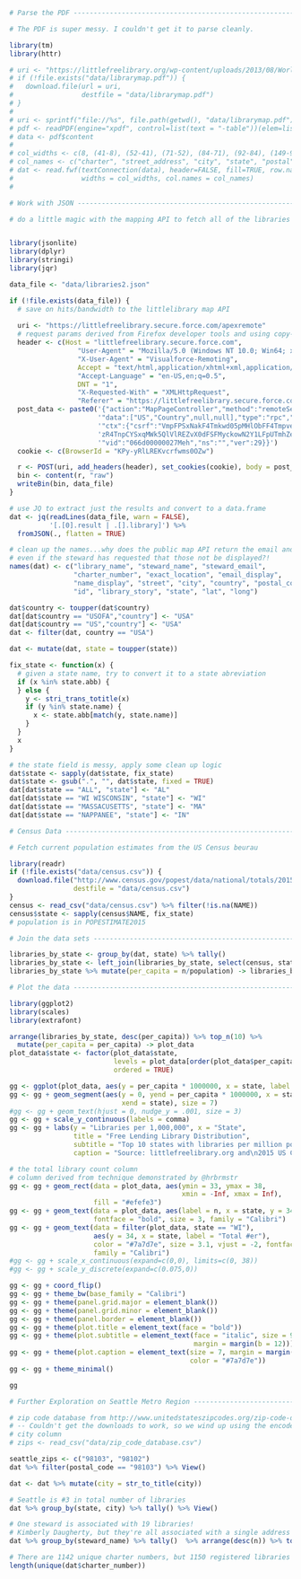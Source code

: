 
```{r }
# Parse the PDF -----------------------------------------------------------

# The PDF is super messy. I couldn't get it to parse cleanly.

library(tm)
library(httr)

# uri <- "https://littlefreelibrary.org/wp-content/uploads/2013/08/World-Map-Appendix-Update-10.1.15.pdf", 
# if (!file.exists("data/librarymap.pdf")) {
#   download.file(url = uri, 
#                 destfile = "data/librarymap.pdf")
# }
# 
# uri <- sprintf("file://%s", file.path(getwd(), "data/librarymap.pdf"))
# pdf <- readPDF(engine="xpdf", control=list(text = "-table"))(elem=list(uri = uri), language="en")
# data <- pdf$content
# 
# col_widths <- c(8, (41-8), (52-41), (71-52), (84-71), (92-84), (149-92), (158-149), (167-158))
# col_names <- c("charter", "street_address", "city", "state", "postal", "library", "story", "lat", "long")
# dat <- read.fwf(textConnection(data), header=FALSE, fill=TRUE, row.names = NULL, 
#                 widths = col_widths, col.names = col_names)
# 

# Work with JSON ----------------------------------------------------------

# do a little magic with the mapping API to fetch all of the libraries in the US


library(jsonlite)
library(dplyr)
library(stringi)
library(jqr)

data_file <- "data/libraries2.json"

if (!file.exists(data_file)) {
  # save on hits/bandwidth to the littlelibrary map API
  
  uri <- "https://littlefreelibrary.secure.force.com/apexremote"
  # request params derived from Firefox developer tools and using copy-as-cURL
  header <- c(Host = "littlefreelibrary.secure.force.com", 
                 "User-Agent" = "Mozilla/5.0 (Windows NT 10.0; Win64; x64; rv:47.0) Gecko/20100101 Firefox/47.0",
                 "X-User-Agent" = "Visualforce-Remoting",
                 Accept = "text/html,application/xhtml+xml,application/xml;q=0.9,*/*;q=0.8",
                 "Accept-Language" = "en-US,en;q=0.5",
                 DNT = "1",
                 "X-Requested-With" = "XMLHttpRequest",
                 "Referer" = "https://littlefreelibrary.secure.force.com/mapPage")
  post_data <- paste0('{"action":"MapPageController","method":"remoteSearch",',
                      '"data":["US","Country",null,null],"type":"rpc","tid":5,', 
                      '"ctx":{"csrf":"VmpFPSxNakF4Tmkwd05pMHlObFF4TmpveE1qb3dPQ', 
                      'zR4TnpCYSxqMWk5QlVlREZvX0dFSFMyckowN2Y1LFpUTmhZelkw",',
                      '"vid":"066d00000027Meh","ns":"","ver":29}}')
  cookie <- c(BrowserId = "KPy-yRlLREKvcrfwms0OZw")

  r <- POST(uri, add_headers(header), set_cookies(cookie), body = post_data, content_type_json())
  bin <- content(r, "raw")
  writeBin(bin, data_file)
}

# use JQ to extract just the results and convert to a data.frame
dat <- jq(readLines(data_file, warn = FALSE), 
          '[.[0].result | .[].library]') %>% 
  fromJSON(., flatten = TRUE) 

# clean up the names...why does the public map API return the email and exact location, 
# even if the steward has requested that those not be displayed?!
names(dat) <- c("library_name", "steward_name", "steward_email", 
                "charter_number", "exact_location", "email_display", 
                "name_display", "street", "city", "country", "postal_code", 
                "id", "library_story", "state", "lat", "long")

dat$country <- toupper(dat$country)
dat[dat$country == "USOFA","country"] <- "USA"
dat[dat$country == "US","country"] <- "USA"
dat <- filter(dat, country == "USA")

dat <- mutate(dat, state = toupper(state))

fix_state <- function(x) {
  # given a state name, try to convert it to a state abreviation
  if (x %in% state.abb) {
  } else {
    y <- stri_trans_totitle(x)
    if (y %in% state.name) {
      x <- state.abb[match(y, state.name)]
    }
  }
  x
}

# the state field is messy, apply some clean up logic
dat$state <- sapply(dat$state, fix_state)
dat$state <- gsub(".", "", dat$state, fixed = TRUE)
dat[dat$state == "ALL", "state"] <- "AL"
dat[dat$state == "WI WISCONSIN", "state"] <- "WI"
dat[dat$state == "MASSACUSETTS", "state"] <- "MA"
dat[dat$state == "NAPPANEE", "state"] <- "IN"

# Census Data -------------------------------------------------------------

# Fetch current population estimates from the US Census beurau

library(readr)
if (!file.exists("data/census.csv")) {
  download.file("http://www.census.gov/popest/data/national/totals/2015/files/NST-EST2015-alldata.csv",
                destfile = "data/census.csv")
}  
census <- read_csv("data/census.csv") %>% filter(!is.na(NAME))
census$state <- sapply(census$NAME, fix_state)
# population is in POPESTIMATE2015

# Join the data sets ------------------------------------------------------

libraries_by_state <- group_by(dat, state) %>% tally()
libraries_by_state <- left_join(libraries_by_state, select(census, state, population = POPESTIMATE2015))
libraries_by_state %>% mutate(per_capita = n/population) -> libraries_by_state

# Plot the data -----------------------------------------------------------

library(ggplot2)
library(scales)
library(extrafont)

arrange(libraries_by_state, desc(per_capita)) %>% top_n(10) %>% 
  mutate(per_capita = per_capita) -> plot_data
plot_data$state <- factor(plot_data$state, 
                          levels = plot_data[order(plot_data$per_capita, decreasing = FALSE), ]$state, 
                          ordered = TRUE)

gg <- ggplot(plot_data, aes(y = per_capita * 1000000, x = state, label = n))
gg <- gg + geom_segment(aes(y = 0, yend = per_capita * 1000000, x = state, 
                            xend = state), size = 7)
#gg <- gg + geom_text(hjust = 0, nudge_y = .001, size = 3)
gg <- gg + scale_y_continuous(labels = comma)
gg <- gg + labs(y = "Libraries per 1,000,000", x = "State", 
                title = "Free Lending Library Distribution", 
                subtitle = "Top 10 states with libraries per million population",
                caption = "Source: littlefreelibrary.org and\n2015 US Census population estimates")

# the total library count column
# column derived from technique demonstrated by @hrbrmstr
gg <- gg + geom_rect(data = plot_data, aes(ymin = 33, ymax = 38, 
                                           xmin = -Inf, xmax = Inf), 
                     fill = "#efefe3")
gg <- gg + geom_text(data = plot_data, aes(label = n, x = state, y = 34), 
                     fontface = "bold", size = 3, family = "Calibri")
gg <- gg + geom_text(data = filter(plot_data, state == "WI"), 
                     aes(y = 34, x = state, label = "Total #er"),
                     color = "#7a7d7e", size = 3.1, vjust = -2, fontface = "bold", 
                     family = "Calibri")
#gg <- gg + scale_x_continuous(expand=c(0,0), limits=c(0, 38))
#gg <- gg + scale_y_discrete(expand=c(0.075,0))

gg <- gg + coord_flip()
gg <- gg + theme_bw(base_family = "Calibri")
gg <- gg + theme(panel.grid.major = element_blank())
gg <- gg + theme(panel.grid.minor = element_blank())
gg <- gg + theme(panel.border = element_blank())
gg <- gg + theme(plot.title = element_text(face = "bold"))
gg <- gg + theme(plot.subtitle = element_text(face = "italic", size = 9, 
                                              margin = margin(b = 12)))
gg <- gg + theme(plot.caption = element_text(size = 7, margin = margin(t = 12), 
                                             color = "#7a7d7e"))
gg <- gg + theme_minimal()

gg

# Further Exploration on Seattle Metro Region -----------------------------

# zip code database from http://www.unitedstateszipcodes.org/zip-code-database/
# -- Couldn't get the downloads to work, so we wind up using the encoded
# city column
# zips <- read_csv("data/zip_code_database.csv")

seattle_zips <- c("98103", "98102")
dat %>% filter(postal_code == "98103") %>% View()

dat <- dat %>% mutate(city = str_to_title(city))

# Seattle is #3 in total number of libraries
dat %>% group_by(state, city) %>% tally() %>% View()

# One steward is associated with 19 libraries!
# Kimberly Daugherty, but they're all associated with a single address
dat %>% group_by(steward_name) %>% tally()  %>% arrange(desc(n)) %>% top_n(10)

# There are 1142 unique charter numbers, but 1150 registered libraries
length(unique(dat$charter_number))
```

